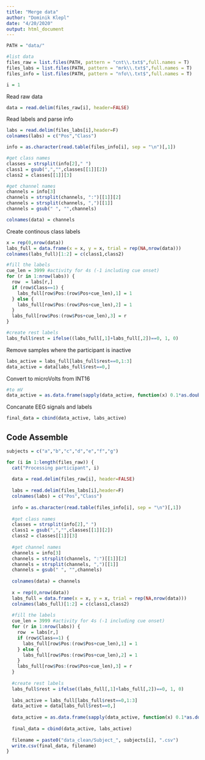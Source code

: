 ```yaml
---
title: "Merge data"
author: "Dominik Klepl"
date: "4/20/2020"
output: html_document
---
```

```r
PATH = "data/"

#list data
files_raw = list.files(PATH, pattern = "cnt\\.txt$",full.names = T)
files_labs = list.files(PATH, pattern = "mrk\\.txt$",full.names = T)
files_info = list.files(PATH, pattern = "nfo\\.txt$",full.names = T)

i = 1
```


Read raw data
```r
data = read.delim(files_raw[i], header=FALSE)
```

Read labels and parse info
```r
labs = read.delim(files_labs[i],header=F)
colnames(labs) = c("Pos","Class")

info = as.character(read.table(files_info[i], sep = "\n")[,1])

#get class names
classes = strsplit(info[2]," ")
class1 = gsub(",","",classes[[1]][2])
class2 = classes[[1]][3]

#get channel names
channels = info[3]
channels = strsplit(channels, ":")[[1]][2]
channels = strsplit(channels, ",")[[1]]
channels = gsub(" ", "",channels)

colnames(data) = channels
```

Create continous class labels
```r
x = rep(0,nrow(data))
labs_full = data.frame(x = x, y = x, trial = rep(NA,nrow(data)))
colnames(labs_full)[1:2] = c(class1,class2)

#fill the labels
cue_len = 3999 #activity for 4s (-1 including cue onset)
for (r in 1:nrow(labs)) {
  row  = labs[r,]
  if (row$Class==1) {
    labs_full[row$Pos:(row$Pos+cue_len),1] = 1
  } else {
    labs_full[row$Pos:(row$Pos+cue_len),2] = 1
  }
  labs_full[row$Pos:(row$Pos+cue_len),3] = r
}

#create rest labels
labs_full$rest = ifelse((labs_full[,1]+labs_full[,2])==0, 1, 0)
```

Remove samples where the participant is inactive
```r
labs_active = labs_full[labs_full$rest==0,1:3]
data_active = data[labs_full$rest==0,]
```

Convert to microVolts from INT16
```r
#to mV
data_active = as.data.frame(sapply(data_active, function(x) 0.1*as.double(x)))
```

Concanate EEG signals and labels
```r
final_data = cbind(data_active, labs_active)
```


## Code Assemble
```r
subjects = c("a","b","c","d","e","f","g")

for (i in 1:length(files_raw)) {
  cat("Processing participant", i)
  
  data = read.delim(files_raw[i], header=FALSE)
  
  labs = read.delim(files_labs[i],header=F)
  colnames(labs) = c("Pos","Class")
  
  info = as.character(read.table(files_info[i], sep = "\n")[,1])
  
  #get class names
  classes = strsplit(info[2]," ")
  class1 = gsub(",","",classes[[1]][2])
  class2 = classes[[1]][3]
  
  #get channel names
  channels = info[3]
  channels = strsplit(channels, ":")[[1]][2]
  channels = strsplit(channels, ",")[[1]]
  channels = gsub(" ", "",channels)
  
  colnames(data) = channels
  
  x = rep(0,nrow(data))
  labs_full = data.frame(x = x, y = x, trial = rep(NA,nrow(data)))
  colnames(labs_full)[1:2] = c(class1,class2)
  
  #fill the labels
  cue_len = 3999 #activity for 4s (-1 including cue onset)
  for (r in 1:nrow(labs)) {
    row  = labs[r,]
    if (row$Class==1) {
      labs_full[row$Pos:(row$Pos+cue_len),1] = 1
    } else {
      labs_full[row$Pos:(row$Pos+cue_len),2] = 1
    }
    labs_full[row$Pos:(row$Pos+cue_len),3] = r
  }
  
  #create rest labels
  labs_full$rest = ifelse((labs_full[,1]+labs_full[,2])==0, 1, 0)
  
  labs_active = labs_full[labs_full$rest==0,1:3]
  data_active = data[labs_full$rest==0,]
  
  data_active = as.data.frame(sapply(data_active, function(x) 0.1*as.double(x)))
  
  final_data = cbind(data_active, labs_active)
  
  filename = paste0("data_clean/Subject_", subjects[i], ".csv")
  write.csv(final_data, filename)
}
```

